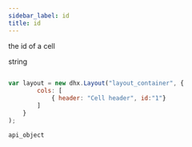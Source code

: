 ```yaml
---
sidebar_label: id
title: id
---
```



          


<Short>
 
the id of a cell


</Short>



<Type>
 string


</Type>


~~~js
 
var layout = new dhx.Layout("layout_container", {
        cols: [
            { header: "Cell header", id:"1"}
        ]
    }
);


~~~
	api_object

<Descr>
 





</Descr>

